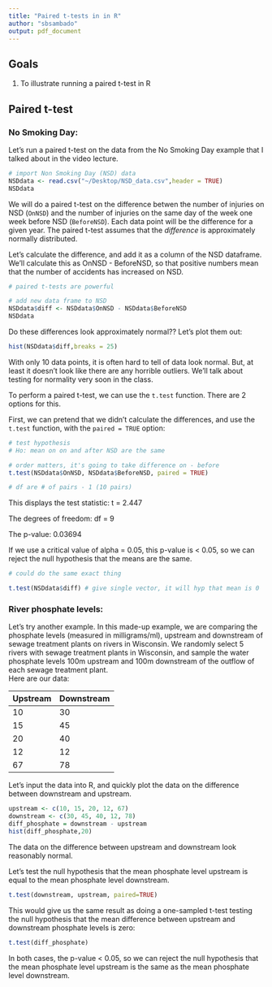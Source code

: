 ```yaml
---
title: "Paired t-tests in in R"
author: "sbsambado"
output: pdf_document
---
```


## Goals
1. To illustrate running a paired t-test in R

## Paired t-test

### No Smoking Day: 
Let's run a paired t-test on the data from the No Smoking Day example that I talked about in the video lecture.  
```r
# import Non Smoking Day (NSD) data
NSDdata <- read.csv("~/Desktop/NSD_data.csv",header = TRUE)
NSDdata

```

We will do a paired t-test on the difference betwen the number of injuries on NSD (`OnNSD`) and the number of injuries on the same day of the week one week before NSD (`BeforeNSD`).
Each data point will be the difference for a given year. The paired t-test assumes that the *difference* is approximately normally distributed. 

Let's calculate the difference, and add it as a column of the NSD dataframe.
We'll calculate this as OnNSD - BeforeNSD, so that positive numbers mean that the number of accidents has increased on NSD. 

```r
# paired t-tests are powerful

# add new data frame to NSD
NSDdata$diff <- NSDdata$OnNSD - NSDdata$BeforeNSD 
NSDdata
```
Do these differences look approximately normal??
Let's plot them out: 

```r
hist(NSDdata$diff,breaks = 25)
```

With only 10 data points, it is often hard to tell of data look normal.  But, at least it doesn't look like there are any horrible outliers.  We'll talk about testing for normality very soon in the class. 

To perform a paired t-test, we can use the `t.test` function.  There are 2 options for this.  

First, we can pretend that we didn't calculate the differences, and use the `t.test` function, with the `paired = TRUE` option:

```r
# test hypothesis
# Ho: mean on on and after NSD are the same

# order matters, it's going to take difference on - before
t.test(NSDdata$OnNSD, NSDdata$BeforeNSD, paired = TRUE)

# df are # of pairs - 1 (10 pairs)
```
This displays the test statistic: t = 2.447

The degrees of freedom: df = 9

The p-value: 0.03694

If we use a critical value of alpha = 0.05, this p-value is < 0.05, so we can reject the null hypothesis that the means are the same. 
```r
# could do the same exact thing

t.test(NSDdata$diff) # give single vector, it will hyp that mean is 0
```


### River phosphate levels: 

Let's try another example. In this made-up example, we are comparing the phosphate levels (measured in milligrams/ml), upstream and downstream of sewage treatment plants on rivers in Wisconsin.  We randomly select 5 rivers with sewage treatment plants in Wisconsin, and sample the water phosphate levels 100m upstream and 100m downstream of the outflow of each sewage treatment plant.  
Here are our data:

| Upstream  | Downstream |
| ------------- | ------------- |
| 10  | 30  |
| 15  | 45  |
| 20  | 40  |
| 12  | 12  |
| 67  | 78  |


Let's input the data into R, and quickly plot the data on the difference between downstream and upstream. 
```r
upstream <- c(10, 15, 20, 12, 67)
downstream <- c(30, 45, 40, 12, 78)
diff_phosphate = downstream - upstream
hist(diff_phosphate,20)
```

The data on the difference between upstream and downstream look reasonably normal. 

Let's test the null hypothesis that the mean phosphate level upstream is equal to the mean phosphate level downstream. 

```r
t.test(downstream, upstream, paired=TRUE)
```


This would give us the same result as doing a one-sampled t-test testing the null hypothesis that the mean difference between upstream and downstream phosphate levels is zero:

```r
t.test(diff_phosphate)
```

In both cases, the p-value < 0.05, so we can reject the null hypothesis that the mean phosphate level upstream is the same as the mean phosphate level downstream. 

